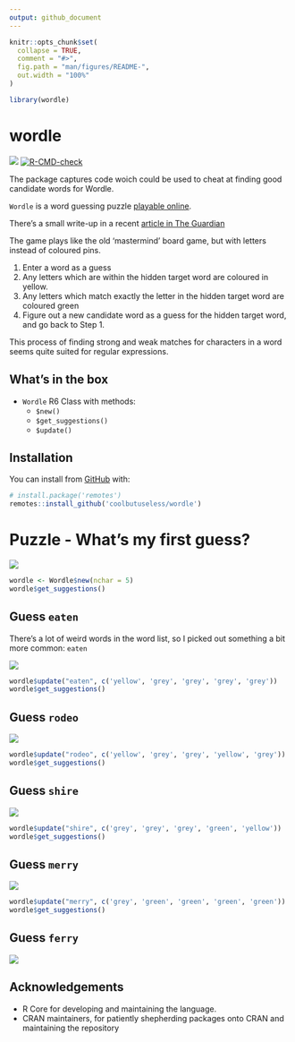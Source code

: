 ```yaml
---
output: github_document
---
```


<!-- README.md is generated from README.Rmd. Please edit that file -->

```r
knitr::opts_chunk$set(
  collapse = TRUE,
  comment = "#>",
  fig.path = "man/figures/README-",
  out.width = "100%"
)

library(wordle)
```

# wordle

<!-- badges: start -->
![](https://img.shields.io/badge/cool-useless-green.svg)
[![R-CMD-check](https://github.com/coolbutuseless/wordle/workflows/R-CMD-check/badge.svg)](https://github.com/coolbutuseless/wordle/actions)
<!-- badges: end -->


The package captures code woich could be used to cheat at finding good candidate
words for Wordle.

`Wordle` is a word guessing puzzle [playable online](https://www.powerlanguage.co.uk/wordle/).

There's a small write-up in a recent [article in The Guardian](https://www.theguardian.com/games/2021/dec/23/what-is-wordle-the-new-viral-word-game-delighting-the-internet)

The game plays like the old 'mastermind' board game, but with letters instead of
coloured pins.

1. Enter a word as a guess
2. Any letters which are within the hidden target word are coloured in yellow.
3. Any letters which match exactly the letter in the hidden target word are
   coloured green
4. Figure out a new candidate word as a guess for the hidden target word,
   and go back to Step 1.


This process of finding strong and weak matches for characters in a word
seems quite suited for regular expressions.

## What's in the box

* `Wordle` R6 Class with methods:
    * `$new()`
    * `$get_suggestions()`
    * `$update()`


## Installation

You can install from [GitHub](https://github.com/coolbutuseless/wordle) with:

``` r
# install.package('remotes')
remotes::install_github('coolbutuseless/wordle')
```




# Puzzle - What's my first guess?

<img src="man/figures/00.png" />



```r
wordle <- Wordle$new(nchar = 5)
wordle$get_suggestions()
```

## Guess `eaten`

There's a lot of weird  words in the word list, so I picked out something a
bit more common: `eaten`


<img src="man/figures/01.png" />


```r
wordle$update("eaten", c('yellow', 'grey', 'grey', 'grey', 'grey'))
wordle$get_suggestions()
```


## Guess `rodeo`

<img src="man/figures/02.png" />

```r
wordle$update("rodeo", c('yellow', 'grey', 'grey', 'yellow', 'grey'))
wordle$get_suggestions()
```

## Guess `shire`

<img src="man/figures/03.png" />

```r
wordle$update("shire", c('grey', 'grey', 'grey', 'green', 'yellow'))
wordle$get_suggestions()
```

## Guess `merry`

<img src="man/figures/04.png" />

```r
wordle$update("merry", c('grey', 'green', 'green', 'green', 'green'))
wordle$get_suggestions()
```

## Guess `ferry`

<img src="man/figures/05.png" />



## Acknowledgements

* R Core for developing and maintaining the language.
* CRAN maintainers, for patiently shepherding packages onto CRAN and maintaining
  the repository
